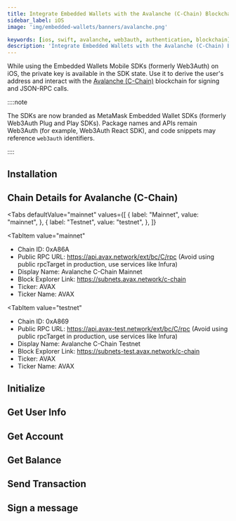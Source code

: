 ```yaml
---
title: Integrate Embedded Wallets with the Avalanche (C-Chain) Blockchain in iOS/Swift Applications
sidebar_label: iOS
image: 'img/embedded-wallets/banners/avalanche.png'

keywords: [ios, swift, avalanche, web3auth, authentication, blockchain]
description: 'Integrate Embedded Wallets with the Avalanche (C-Chain) Blockchain in iOS/Swift Applications | Embedded Wallets'
---
```



<SEO
  title="Integrate Embedded Wallets with the Avalanche (C-Chain) Blockchain in iOS/Swift Applications"
  description="Integrate Embedded Wallets with the Avalanche (C-Chain) Blockchain in iOS/Swift Applications | Embedded Wallets"
  image="https://docs.metamask.io/img/embedded-wallets/banners/avalanche.png"
  slug="/embedded-wallets/connect-blockchain/evm/avalanche/ios"
/>

While using the Embedded Wallets Mobile SDKs (formerly Web3Auth) on iOS, the private key is available in the SDK state. Use it to derive the user's address and interact with the [Avalanche (C-Chain)](https://www.avax.network/) blockchain for signing and JSON-RPC calls.

::::note

The SDKs are now branded as MetaMask Embedded Wallet SDKs (formerly Web3Auth Plug and Play SDKs). Package names and APIs remain Web3Auth (for example, Web3Auth React SDK), and code snippets may reference `web3auth` identifiers.

::::

## Installation

<InstallationSnippet />

## Chain Details for Avalanche (C-Chain)

<Tabs
 defaultValue="mainnet"
  values={[
    { label: "Mainnet", value: "mainnet", },
    { label: "Testnet", value: "testnet", },
  ]}
>
<TabItem
  value="mainnet"
>

- Chain ID: 0xA86A
- Public RPC URL: https://api.avax.network/ext/bc/C/rpc (Avoid using public rpcTarget in production, use services like Infura)
- Display Name: Avalanche C-Chain Mainnet
- Block Explorer Link: https://subnets.avax.network/c-chain
- Ticker: AVAX
- Ticker Name: AVAX

</TabItem>

<TabItem
  value="testnet"
>

- Chain ID: 0xA869
- Public RPC URL: https://api.avax-test.network/ext/bc/C/rpc (Avoid using public rpcTarget in production, use services like Infura)
- Display Name: Avalanche C-Chain Testnet
- Block Explorer Link: https://subnets-test.avax.network/c-chain
- Ticker: AVAX
- Ticker Name: AVAX

</TabItem>
</Tabs>

## Initialize

<InitialisationSnippet />

## Get User Info

<UserInfoSnippet />

## Get Account

<GetAccountSnippet />

## Get Balance

<GetBalanceSnippet />

## Send Transaction

<SendTransactionSnippet />

## Sign a message

<SignMessageSnippet />
